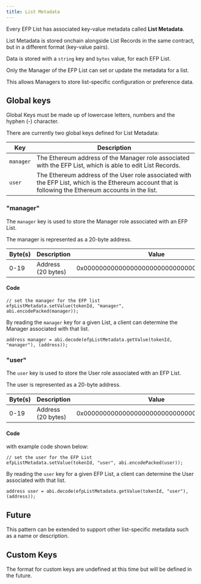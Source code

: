 ```yaml
---
title: List Metadata
---
```


Every EFP List has associated key-value metadata called **List Metadata**.

List Metadata is stored onchain alongside List Records in the same contract, but in a different format (key-value pairs).

Data is stored with a `string` key and `bytes` value, for each EFP List.

Only the Manager of the EFP List can set or update the metadata for a list.

This allows Managers to store list-specific configuration or preference data.

## Global keys

Global Keys must be made up of lowercase letters, numbers and the hyphen (-) character.

There are currently two global keys defined for List Metadata:

| Key       | Description                                                            |
| --------- | ---------------------------------------------------------------------- |
| `manager` | The Ethereum address of the Manager role associated with the EFP List, which is able to edit List Records.|
| `user`    | The Ethereum address of the User role associated with the EFP List, which is the Ethereum account that is following the Ethereum accounts in the list.|

### "manager"

The `manager` key is used to store the Manager role associated with an EFP List.

The manager is represented as a 20-byte address.

| Byte(s) | Description        | Value                                      |
| ------- | ------------------ | ------------------------------------------ |
| 0-19    | Address (20 bytes) | 0x00000000000000000000000000000000DeaDBeef |

#### Code

```solidity
// set the manager for the EFP list
efpListMetadata.setValue(tokenId, "manager", abi.encodePacked(manager));
```

By reading the `manager` key for a given List, a client can determine the Manager associated with that list.

```solidity
address manager = abi.decode(efpListMetadata.getValue(tokenId, "manager"), (address));
```

### "user"

The `user` key is used to store the User role associated with an EFP List.

The user is represented as a 20-byte address.

| Byte(s) | Description        | Value                                      |
| ------- | ------------------ | ------------------------------------------ |
| 0-19    | Address (20 bytes) | 0x00000000000000000000000000000000DeaDBeef |

#### Code

with example code shown below:

```solidity
// set the user for the EFP List
efpListMetadata.setValue(tokenId, "user", abi.encodePacked(user));
```

By reading the `user` key for a given EFP List, a client can determine the User associated with that list.

```solidity
address user = abi.decode(efpListMetadata.getValue(tokenId, "user"), (address));
```

## Future

This pattern can be extended to support other list-specific metadata such as a name or description.

## Custom Keys

The format for custom keys are undefined at this time but will be defined in the future.
